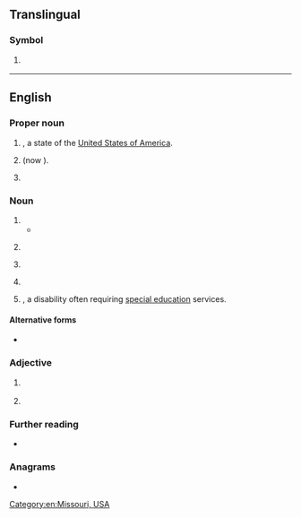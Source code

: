 {{also|Appendix:Variations of "mo"}}
==Translingual==

===Symbol===
{{mul-symbol}}

# {{ISO 3166|1|2|Macau}}
#: {{syn|mul|MAC|qq1={{w|ISO 3166-1 alpha-3|alpha-3}}}}

----

==English==

===Proper noun===
{{en-proper noun}}

# {{abbreviation of|en|Missouri|nodot=1}}, a state of the [[United States of America]].
# {{lb|en|stock symbol}} {{abbreviation of|en||Philip Morris Companies|nodot=1}} (now {{w|Altria|Altria Group}}).
# {{lb|en|Judaism}} {{init of|en|{{w|Modern Orthodox Judaism|Modern Orthodox}}}}

===Noun===
{{en-noun|~}}

# {{init of|en|modus operandi}}
#* {{quote-book|en|year=1981|author=James Ellroy|authorlink=James Ellroy|title={{w|Brown's Requiem (novel)|Brown's Requiem}}|page=207|pageurl=https://archive.org/details/brownsrequiem0000ellr/page/207/mode/1up|passage=The Big Man is everywhere. He knows my '''M.O.'''!!!!}}
# {{lb|en|banking}} {{init of|en|money order}}
# {{lb|en|military|UK}} {{init of|en|[[medical]] [[officer]]}}
# {{lb|en|chemistry}} {{initialism of|en|molecular orbital}}
# {{short for|en||moderate intellectual disability|nodot=1}}, a disability often requiring [[special education]] services.
#: {{rfv-sense|en}}

====Alternative forms====
* {{alter|en|m.o.|M.O.}}

===Adjective===
{{en-adj|-}}

# {{lb|en|dentistry}} {{initialism of|en|mesio-occlusal}}
# {{lb|en|computing}} {{initialism of|en|magnetooptical}}

===Further reading===
* {{R:GDoS|id=i5au7kq|entry=m.o. ''n.''}}

===Anagrams===
* {{anagrams|en|a=mo|O&M|O.M.|OM|om}}

[[Category:en:Missouri, USA]]
{{topics|en|States of the United States}}